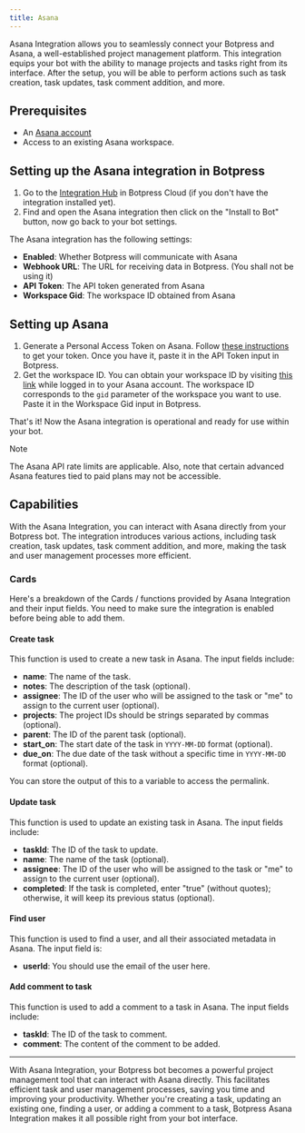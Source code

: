 ```yaml
---
title: Asana
---
```


Asana Integration allows you to seamlessly connect your Botpress and Asana, a well-established project management platform. This integration equips your bot with the ability to manage projects and tasks right from its interface. After the setup, you will be able to perform actions such as task creation, task updates, task comment addition, and more.

## Prerequisites

* An [Asana account](https://asana.com/)
* Access to an existing Asana workspace.

## Setting up the Asana integration in Botpress

1. Go to the [Integration Hub](https://app.botpress.cloud/hub) in Botpress Cloud (if you don't have the integration installed yet).
2. Find and open the Asana integration then click on the "Install to Bot" button, now go back to your bot settings.

The Asana integration has the following settings:

* **Enabled**: Whether Botpress will communicate with Asana
* **Webhook URL**: The URL for receiving data in Botpress. (You shall not be using it)
* **API Token**: The API token generated from Asana
* **Workspace Gid**: The workspace ID obtained from Asana

## Setting up Asana

1. Generate a Personal Access Token on Asana. Follow [these instructions](https://developers.asana.com/docs/personal-access-token) to get your token. Once you have it, paste it in the API Token input in Botpress.
2. Get the workspace ID. You can obtain your workspace ID by visiting [this link](https://app.asana.com/api/1.0/workspaces) while logged in to your Asana account. The workspace ID corresponds to the `gid` parameter of the workspace you want to use. Paste it in the Workspace Gid input in Botpress.

That's it! Now the Asana integration is operational and ready for use within your bot.

<Note>
Note

The Asana API rate limits are applicable. Also, note that certain advanced Asana features tied to paid plans may not be accessible.
</Note>

## Capabilities

With the Asana Integration, you can interact with Asana directly from your Botpress bot. The integration introduces various actions, including task creation, task updates, task comment addition, and more, making the task and user management processes more efficient.

### Cards

Here's a breakdown of the Cards / functions provided by Asana Integration and their input fields. You need to make sure the integration is enabled before being able to add them.

#### Create task

This function is used to create a new task in Asana. The input fields include:

* **name**: The name of the task.
* **notes**: The description of the task (optional).
* **assignee**: The ID of the user who will be assigned to the task or "me" to assign to the current user (optional).
* **projects**: The project IDs should be strings separated by commas (optional).
* **parent**: The ID of the parent task (optional).
* **start\_on**: The start date of the task in `YYYY-MM-DD` format (optional).
* **due\_on**: The due date of the task without a specific time in `YYYY-MM-DD` format (optional).

You can store the output of this to a variable to access the permalink.

#### Update task

This function is used to update an existing task in Asana. The input fields include:

* **taskId**: The ID of the task to update.
* **name**: The name of the task (optional).
* **assignee**: The ID of the user who will be assigned to the task or "me" to assign to the current user (optional).
* **completed**: If the task is completed, enter "true" (without quotes); otherwise, it will keep its previous status (optional).

#### Find user

This function is used to find a user, and all their associated metadata in Asana. The input field is:

* **userId**: You should use the email of the user here.

#### Add comment to task

This function is used to add a comment to a task in Asana. The input fields include:

* **taskId**: The ID of the task to comment.
* **comment**: The content of the comment to be added.

***

With Asana Integration, your Botpress bot becomes a powerful project management tool that can interact with Asana directly. This facilitates efficient task and user management processes, saving you time and improving your productivity. Whether you're creating a task, updating an existing one, finding a user, or adding a comment to a task, Botpress Asana Integration makes it all possible right from your bot interface.
